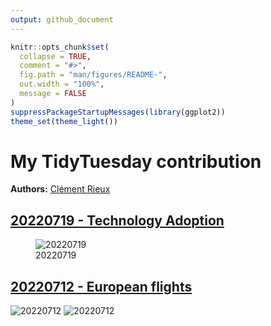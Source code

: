 ```yaml
---
output: github_document
---
```


<!-- README.md is generated from README.Rmd. Please edit that file -->


```r
knitr::opts_chunk$set(
  collapse = TRUE,
  comment = "#>",
  fig.path = "man/figures/README-",
  out.width = "100%",
  message = FALSE
)
suppressPackageStartupMessages(library(ggplot2))
theme_set(theme_light())
```

# My TidyTuesday contribution

**Authors:** [Clément Rieux](https://github.com/clementrx)

## [20220719 - Technology Adoption](https://github.com/rfordatascience/tidytuesday/tree/master/data/2022/2022-07-19)

![20220719](https://github.com/clementrx/Tidytuesday_sub/blob/main/plot/20220719/electricity_adoption.png)

## [20220712 - European flights](https://github.com/rfordatascience/tidytuesday/tree/master/data/2022/2022-07-12)

![20220712](https://github.com/clementrx/Tidytuesday_sub/blob/main/plot/20220712/airport_traffic_map.png)
![20220712](https://github.com/clementrx/Tidytuesday_sub/blob/main/plot/20220712/traffic_by_airport_2021.png)